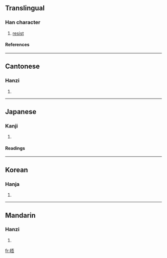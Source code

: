==Translingual==
===Han character===
{{Han char|rn=64|rad=手|as=07|sn=10|four=5106<sub>1</sub>|canj=手一一口 (QMMR)}}
# [[resist]]
====References====
{{Han ref|kx=0432.220|dkj=12124|dj=0782.130|hdz=31878.090|uh=6342|ud=25410|bh=AEB8|bd=44728}}
----
==Cantonese==
===Hanzi===
{{yue-hanzi|jyut=|y=wu2}}
# {{defn|Cantonese}}
----
==Japanese==
===Kanji===
{{ja-kanji|grade=|rs=手07}}
# {{defn|Japanese}} 
====Readings====
{{ja-readings|on=[[ご]] (go)|kun=[[ふれる]] (fureru)}}
----
==Korean==
===Hanja===
{{ko-hanja|hangeul=오|eumhun=|rv=o|mr=o|y=o}}
# {{defn|Korean}}
----
==Mandarin==
===Hanzi===
{{cmn-hanzi|pin=[[wǔ]] ([[wu3]])|wg=wu<sup>3</sup>}}
# {{defn|Mandarin}}

[[fr:捂]]